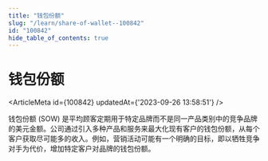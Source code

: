 ```yaml
---
title: "钱包份额"
slug: "/learn/share-of-wallet--100842"
id: "100842"
hide_table_of_contents: true
---
```



# 钱包份额

<ArticleMeta id={100842} updatedAt={'2023-09-26 13:58:51'} />
<div className='border-solid border-b border-t-0 my-4 border-[var(--ifm-color-gray-300)]' />

钱包份额 (SOW) 是平均顾客定期用于特定品牌而不是同一产品类别中的竞争品牌的美元金额。公司通过引入多种产品和服务来最大化现有客户的钱包份额，从每个客户获取尽可能多的收入。例如，营销活动可能有一个明确的目标，即以牺牲竞争对手为代价，增加特定客户对品牌的钱包份额。
